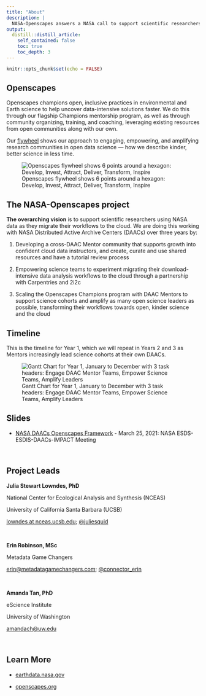 ```yaml
---
title: "About"
description: |
  NASA-Openscapes answers a NASA call to support scientific researchers using data from NASA Distributed Active Archive Centers (DAACs) as they migrate workflows to the cloud.
output:
  distill::distill_article:
    self_contained: false
    toc: true
    toc_depth: 3
---
```


```r
knitr::opts_chunk$set(echo = FALSE)
```

## Openscapes

Openscapes champions open, inclusive practices in environmental and Earth science to help uncover data-intensive solutions faster. We do this through our flagship Champions mentorship program, as well as through community organizing, training, and coaching, leveraging existing resources from open communities along with our own. 

Our [flywheel](https://www.jimcollins.com/concepts/the-flywheel.html) shows our approach to engaging, empowering, and amplifying research communities in open data science — how we describe kinder, better science in less time.

![Openscapes flywheel shows 6 points around a hexagon: Develop, Invest, Attract, Deliver, Transform, Inspire](img/openscapes-flywheel-eea.png)



<!---https://docs.google.com/presentation/d/14Ko80NL1qA3KsH0Spgym20DXp5ZLn6zE2KOuqUTNMVA/edit#slide=id.gc846ffc89f_2_32--->



## The NASA-Openscapes project

**The overarching vision** is to support scientific researchers using NASA data as they migrate their workflows to the cloud. We are doing this working with NASA Distributed Active Archive Centers (DAACs) over three years by:

1.  Developing a cross-DAAC Mentor community that supports growth into confident cloud data instructors, and create, curate and use shared resources and have a tutorial review process

2.  Empowering science teams to experiment migrating their download-intensive data analysis workflows to the cloud through a partnership with Carpentries and 2i2c

3.  Scaling the Openscapes Champions program with DAAC Mentors to support science cohorts and amplify as many open science leaders as possible, transforming their workflows towards open, kinder science and the cloud

## Timeline

This is the timeline for Year 1, which we will repeat in Years 2 and 3 as Mentors increasingly lead science cohorts at their own DAACs.

![Gantt Chart for Year 1, January to December with 3 task headers: Engage DAAC Mentor Teams, Empower Science Teams, Amplify Leaders](img/gantt-y1.png)

## Slides

-   [NASA DAACs Openscapes Framework](https://docs.google.com/presentation/d/1_2ybhWlbg_Y_NrTQ_FF8JqqmbsstCkt5IKZqHmwDtFg/edit?usp=sharing) - March 25, 2021: NASA ESDS-ESDIS-DAACs-IMPACT Meeting

<br>

## Project Leads

**Julia Stewart Lowndes, PhD**

National Center for Ecological Analysis and Synthesis (NCEAS) 

University of California Santa Barbara (UCSB)

[lowndes at nceas.ucsb.edu](mailto:lowndes%20at%20nceas.ucsb.edu); [\@juliesquid](https://twitter.com/juliesquid)

<br>

**Erin Robinson, MSc**

Metadata Game Changers

[erin\@metadatagamechangers.com](mailto:erin@metadatagamechangers.com); [\@connector_erin](https://twitter.com/connector_erin)

<br>

**Amanda Tan, PhD**

eScience Institute

University of Washington

[amandach\@uw.edu](mailto:amandach@uw.edu)

\

## Learn More

-   [earthdata.nasa.gov](https://earthdata.nasa.gov/)

-   [openscapes.org](https://openscapes.org)
